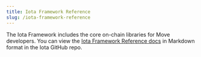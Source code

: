 ```yaml
---
title: Iota Framework Reference
slug: /iota-framework-reference
---
```


The Iota Framework includes the core on-chain libraries for Move developers. You can view the [Iota Framework Reference docs](https://github.com/iotaledger/iota/tree/main/crates/iota-framework/docs) in Markdown format in the Iota GitHub repo.
